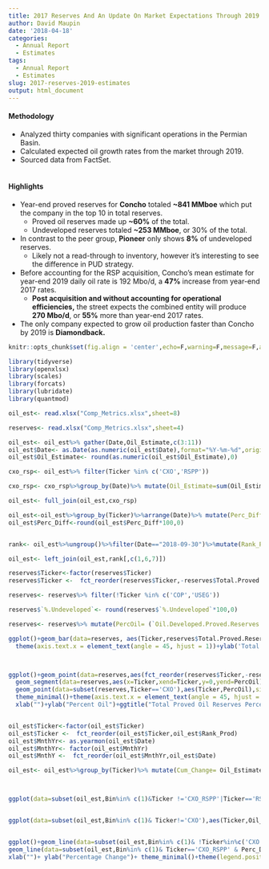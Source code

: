 ```yaml
---
title: 2017 Reserves And An Update On Market Expectations Through 2019
author: David Maupin
date: '2018-04-18'
categories:
  - Annual Report
  - Estimates
tags:
  - Annual Report
  - Estimates
slug: 2017-reserves-2019-estimates
output: html_document
---
```



#### **Methodology**

* Analyzed thirty companies with significant operations in the Permian Basin.
* Calculated expected oil growth rates from the market through 2019.
* Sourced data from FactSet.
<br>
<br>

#### **Highlights**

* Year-end proved reserves for **Concho** totaled **~841 MMboe** which put the company in the top 10 in total reserves.
    + Proved oil reserves made up **~60%** of the total.
    + Undeveloped reserves totaled **~253 MMboe**, or 30% of the total.
* In contrast to the peer group, **Pioneer** only shows **8%** of undeveloped reserves.
    + Likely not a read-through to inventory, however it's interesting to see the difference in PUD strategy.
* Before accounting for the RSP acquisition, Concho's mean estimate for year-end 2019 daily oil rate is 192 Mbo/d, a **47%** increase from year-end 2017 rates.      
    + **Post acquisition and without accounting for operational efficiencies,** the street expects the combined entity will produce **270 Mbo/d**, or **55%** more than year-end 2017 rates. 
* The only company expected to grow oil production faster than Concho by 2019 is **Diamondback.**

```r
knitr::opts_chunk$set(fig.align = 'center',echo=F,warning=F,message=F,asis=F)
```

```r
library(tidyverse)
library(openxlsx)
library(scales)
library(forcats)
library(lubridate)
library(quantmod)
```

```r
oil_est<- read.xlsx("Comp_Metrics.xlsx",sheet=8)

reserves<- read.xlsx("Comp_Metrics.xlsx",sheet=4)

oil_est<- oil_est%>% gather(Date,Oil_Estimate,c(3:11))
oil_est$Date<- as.Date(as.numeric(oil_est$Date),format="%Y-%m-%d",origin="1899-12-30")
oil_est$Oil_Estimate<- round(as.numeric(oil_est$Oil_Estimate),0)

cxo_rsp<- oil_est%>% filter(Ticker %in% c('CXO','RSPP'))

cxo_rsp<- cxo_rsp%>%group_by(Date)%>% mutate(Oil_Estimate=sum(Oil_Estimate),Ticker='CXO_RSPP',Company.Name='Post Acquisition')%>%select(Ticker,Date,Company.Name,Oil_Estimate)%>%distinct()

oil_est<- full_join(oil_est,cxo_rsp)

oil_est<-oil_est%>%group_by(Ticker)%>%arrange(Date)%>% mutate(Perc_Diff= ifelse(Date=="2017-12-31",0,Oil_Estimate/lag(Oil_Estimate)-1))%>%ungroup()%>%filter(!Ticker %in% c('USEG','COP'))
oil_est$Perc_Diff<-round(oil_est$Perc_Diff*100,0)


rank<- oil_est%>%ungroup()%>%filter(Date=="2018-09-30")%>%mutate(Rank_Prod= row_number(dense_rank(-Oil_Estimate)))%>% mutate(Bin=ntile(Rank_Prod,3))

oil_est<- left_join(oil_est,rank[,c(1,6,7)])
```



```r
reserves$Ticker<-factor(reserves$Ticker)
reserves$Ticker <-  fct_reorder(reserves$Ticker,-reserves$Total.Proved.Reserves)

reserves<- reserves%>% filter(!Ticker %in% c('COP','USEG'))

reserves$`%.Undeveloped`<- round(reserves$`%.Undeveloped`*100,0)

reserves<- reserves%>% mutate(PercOil= (`Oil.Developed.Proved.Reserves.(MMbo)`+ `Oil.Undeveloped.Proved.Reserves.(MMboe)`)/Total.Proved.Reserves)

ggplot()+geom_bar(data=reserves, aes(Ticker,reserves$Total.Proved.Reserves),stat='identity',position='dodge')+geom_bar(data=reserves, aes(Ticker,reserves$Total.Proved.Undeveloped.Reserves),fill='orange',stat='identity',position='dodge')+ geom_text(data=reserves, aes(Ticker,reserves$Total.Proved.Undeveloped.Reserves,label=reserves$`%.Undeveloped`),fontface='bold',size=3,color='white',position = position_stack(vjust = 0.6))+ theme_minimal()+
  theme(axis.text.x = element_text(angle = 45, hjust = 1))+ylab('Total Proved Reserves')+xlab("")+scale_y_continuous(breaks=c(0,500,1000,1500,2000,2500),labels=comma)+ggtitle('2017 Total Proved Developed and Undeveloped Reserves',subtitle = 'Orange bar represents undeveloped reserves and numbers indicate % of total.' )+labs(caption='Data obtained from FactSet')



ggplot()+geom_point(data=reserves,aes(fct_reorder(reserves$Ticker,-reserves$PercOil),reserves$PercOil),size=3)+ 
  geom_segment(data=reserves,aes(x=Ticker,xend=Ticker,y=0,yend=PercOil),size=1)+
  geom_point(data=subset(reserves,Ticker=='CXO'),aes(Ticker,PercOil),size=3,color='red')+
  theme_minimal()+theme(axis.text.x = element_text(angle = 45, hjust = 1))+scale_y_continuous(labels=percent)+
  xlab("")+ylab("Percent Oil")+ggtitle("Total Proved Oil Reserves Percentage",subtitle= "Oil comprised 60% Concho's 2017 total proved reserves")+labs(caption='Data obtained from FactSet')



```






```r
oil_est$Ticker<-factor(oil_est$Ticker)
oil_est$Ticker <-  fct_reorder(oil_est$Ticker,oil_est$Rank_Prod)
oil_est$MnthYr<- as.yearmon(oil_est$Date)
oil_est$MnthYr<- factor(oil_est$MnthYr)
oil_est$MnthY <-  fct_reorder(oil_est$MnthYr,oil_est$Date)

oil_est<- oil_est%>%group_by(Ticker)%>% mutate(Cum_Change= Oil_Estimate/first(Oil_Estimate)-1)



ggplot(data=subset(oil_est,Bin%in% c(1)&Ticker !='CXO_RSPP'|Ticker=='RSPP'),aes(Ticker,Oil_Estimate,fill=MnthY))+geom_bar(stat='identity',position='dodge')+xlab("")+ylab("Oil Estimate (Mbbl/d)")+theme_minimal()+theme(legend.position = c(0.8, .8))+theme(axis.text.x = element_text(angle = 45, hjust = 1))+guides(fill=guide_legend(title='',nrow=3))+scale_fill_brewer(palette='Blues')+geom_bar(data=subset(oil_est,Bin%in%c(1,2)&Ticker=='CXO'),aes(Ticker,Oil_Estimate,fill=MnthY),color='orange',stat='identity',position='dodge',show.legend = F)+ggtitle("Mean Oil Forecasts Through December 2019",subtitle = 'The mean estimate for Concho in 2019 is 192 Mbo/d before the RSP acquisition.')+labs(caption='Data obtained from FactSet')


ggplot(data=subset(oil_est,Bin%in% c(1)& Ticker!='CXO'),aes(Ticker,Oil_Estimate,fill=MnthY))+geom_bar(stat='identity',position='dodge')+xlab("")+ylab("Post Concho RSP Acquisition:Oil Estimate (Mbbl/d)")+theme_minimal()+theme(legend.position = c(0.8, .8))+theme(axis.text.x = element_text(angle = 45, hjust = 1))+guides(fill=guide_legend(title='',nrow=3))+scale_fill_brewer(palette='Oranges')+geom_bar(data=subset(oil_est,Bin%in%c(1,2)&Ticker=='CXO_RSPP'),aes(Ticker,Oil_Estimate,fill=MnthY),color='blue',stat='identity',position='dodge',show.legend = F)+ggtitle("Mean Oil Forecasts Through December 2019",subtitle = 'Post Acquisition, Concho is expected to produce 270 Mbo/d by 2019, which includes no efficiency gains.')+labs(caption='Data obtained from FactSet')


ggplot()+geom_line(data=subset(oil_est,Bin%in% c(1)& !Ticker%in%c('CXO','CXO_RSPP') & Perc_Diff > -.05),aes(MnthYr,Cum_Change,color=Ticker,group=Ticker),alpha=.75,size=1)+
geom_line(data=subset(oil_est,Bin%in% c(1)& Ticker=='CXO_RSPP' & Perc_Diff > -.05),aes(MnthYr,Cum_Change,group=Ticker,color=Ticker),size=1.5)+
xlab("")+ ylab("Percentage Change")+ theme_minimal()+theme(legend.position = 'bottom') +guides(color=guide_legend(title='',nrow=1))+ scale_color_manual(values=c('#33ccff',"dark green",'red','#0033cc','black','grey','purple','maroon','orange','brown','red')) +ggtitle("Cumulative Growth % Indexed to Year End 2017",subtitle = "Concho growth rate is post acquisition, without operating efficiencies.")+labs(caption='Data obtained from FactSet')+scale_y_continuous(labels=percent)


```
